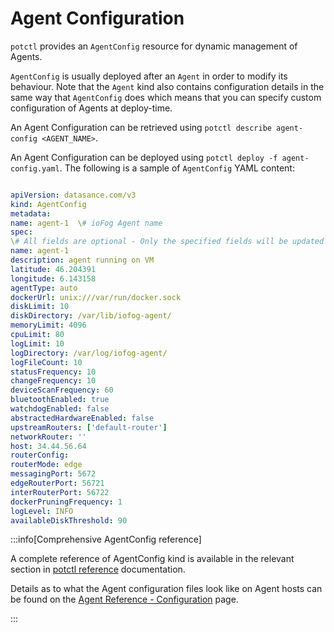 
# Agent Configuration

  

`potctl` provides an `AgentConfig` resource for dynamic management of Agents.

  

`AgentConfig` is usually deployed after an `Agent` in order to modify its behaviour. Note that the `Agent` kind also contains configuration details in the same way that `AgentConfig` does which means that you can specify custom configuration of Agents at deploy-time.

  

An Agent Configuration can be retrieved using `potctl describe agent-config <AGENT_NAME>`.

  

An Agent Configuration can be deployed using `potctl deploy -f agent-config.yaml`. The following is a sample of `AgentConfig` YAML content:

  

```yaml

apiVersion: datasance.com/v3
kind: AgentConfig
metadata:
name: agent-1  \# ioFog Agent name
spec:
\# All fields are optional - Only the specified fields will be updated
name: agent-1
description: agent running on VM
latitude: 46.204391
longitude: 6.143158
agentType: auto
dockerUrl: unix:///var/run/docker.sock
diskLimit: 10
diskDirectory: /var/lib/iofog-agent/
memoryLimit: 4096
cpuLimit: 80
logLimit: 10
logDirectory: /var/log/iofog-agent/
logFileCount: 10
statusFrequency: 10
changeFrequency: 10
deviceScanFrequency: 60
bluetoothEnabled: true
watchdogEnabled: false
abstractedHardwareEnabled: false
upstreamRouters: ['default-router']
networkRouter: ''
host: 34.44.56.64
routerConfig:
routerMode: edge
messagingPort: 5672
edgeRouterPort: 56721
interRouterPort: 56722
dockerPruningFrequency: 1
logLevel: INFO
availableDiskThreshold: 90
```



:::info[Comprehensive AgentConfig reference]
<p>A complete reference of AgentConfig kind is available in the relevant section in <a  href="../reference-potctl/reference-agent">potctl reference</a> documentation.</p>

<p>Details as to what the Agent configuration files look like on Agent hosts can be found on the <a href="../reference-agent/configuration">Agent Reference - Configuration</a> page.</p>
::: 


<EditPageAdmonition />